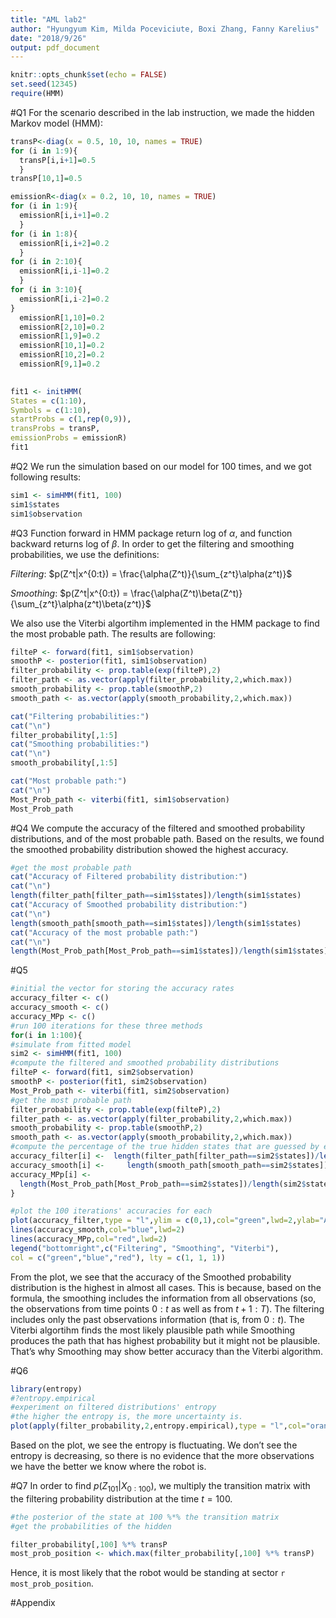 ```yaml
---
title: "AML lab2"
author: "Hyungyum Kim, Milda Poceviciute, Boxi Zhang, Fanny Karelius"
date: "2018/9/26"
output: pdf_document
---
```


```r
knitr::opts_chunk$set(echo = FALSE)
set.seed(12345)
require(HMM)
```

#Q1
For the scenario described in the lab instruction, we made the hidden Markov model (HMM):

```r
transP<-diag(x = 0.5, 10, 10, names = TRUE)
for (i in 1:9){
  transP[i,i+1]=0.5
  }
transP[10,1]=0.5

emissionR<-diag(x = 0.2, 10, 10, names = TRUE)
for (i in 1:9){
  emissionR[i,i+1]=0.2
  }
for (i in 1:8){
  emissionR[i,i+2]=0.2
  }
for (i in 2:10){
  emissionR[i,i-1]=0.2
  }
for (i in 3:10){
  emissionR[i,i-2]=0.2
}
  emissionR[1,10]=0.2
  emissionR[2,10]=0.2
  emissionR[1,9]=0.2
  emissionR[10,1]=0.2
  emissionR[10,2]=0.2
  emissionR[9,1]=0.2

  
fit1 <- initHMM(
States = c(1:10),
Symbols = c(1:10),
startProbs = c(1,rep(0,9)),
transProbs = transP,
emissionProbs = emissionR)
fit1
```
#Q2
We run the simulation based on our model for 100 times, and we got following results:

```r
sim1 <- simHMM(fit1, 100)
sim1$states
sim1$observation
```
#Q3
Function forward in HMM package return log of $\alpha$, and function backward returns log of $\beta$. In order to get the filtering and smoothing probabilities, we use the definitions:

*Filtering*: $p(Z^t|x^{0:t}) = \frac{\alpha(Z^t)}{\sum_{z^t}\alpha(z^t)}$

*Smoothing*: $p(Z^t|x^{0:t}) = \frac{\alpha(Z^t)\beta(Z^t)}{\sum_{z^t}\alpha(z^t)\beta(z^t)}$

We also use the Viterbi algortihm implemented in the HMM package to find the most probable path. The results are following:

```r
filteP <- forward(fit1, sim1$observation)
smoothP <- posterior(fit1, sim1$observation)
filter_probability <- prop.table(exp(filteP),2)
filter_path <- as.vector(apply(filter_probability,2,which.max))
smooth_probability <- prop.table(smoothP,2)
smooth_path <- as.vector(apply(smooth_probability,2,which.max))

cat("Filtering probabilities:")
cat("\n")
filter_probability[,1:5]
cat("Smoothing probabilities:")
cat("\n")
smooth_probability[,1:5]

cat("Most probable path:")
cat("\n")
Most_Prob_path <- viterbi(fit1, sim1$observation)
Most_Prob_path

```
#Q4
We compute the accuracy of the filtered and smoothed probability distributions, and of the most probable path. Based on the results, we found the smoothed probability distribution showed the highest accuracy.
```r
#get the most probable path
cat("Accuracy of Filtered probability distribution:")
cat("\n")
length(filter_path[filter_path==sim1$states])/length(sim1$states)
cat("Accuracy of Smoothed probability distribution:")
cat("\n")
length(smooth_path[smooth_path==sim1$states])/length(sim1$states)
cat("Accuracy of the most probable path:")
cat("\n")
length(Most_Prob_path[Most_Prob_path==sim1$states])/length(sim1$states)
```

#Q5
```r
#initial the vector for storing the accuracy rates
accuracy_filter <- c()
accuracy_smooth <- c()
accuracy_MPp <- c()
#run 100 iterations for these three methods
for(i in 1:100){
#simulate from fitted model
sim2 <- simHMM(fit1, 100)
#compute the filtered and smoothed probability distributions
filteP <- forward(fit1, sim2$observation)
smoothP <- posterior(fit1, sim2$observation)
Most_Prob_path <- viterbi(fit1, sim2$observation)
#get the most probable path
filter_probability <- prop.table(exp(filteP),2)
filter_path <- as.vector(apply(filter_probability,2,which.max))
smooth_probability <- prop.table(smoothP,2)
smooth_path <- as.vector(apply(smooth_probability,2,which.max))
#compute the percentage of the true hidden states that are guessed by each method.
accuracy_filter[i] <-  length(filter_path[filter_path==sim2$states])/length(sim2$states)
accuracy_smooth[i] <-     length(smooth_path[smooth_path==sim2$states])/length(sim2$states)
accuracy_MPp[i] <- 
  length(Most_Prob_path[Most_Prob_path==sim2$states])/length(sim2$states)
}

#plot the 100 iterations' accuracies for each
plot(accuracy_filter,type = "l",ylim = c(0,1),col="green",lwd=2,ylab="Accuracy")
lines(accuracy_smooth,col="blue",lwd=2)
lines(accuracy_MPp,col="red",lwd=2)
legend("bottomright",c("Filtering", "Smoothing", "Viterbi"),
col = c("green","blue","red"), lty = c(1, 1, 1))
```

From the plot, we see that the accuracy of the Smoothed probability distribution is the highest in almost all cases. This is because, based on the formula, the smoothing includes the information from all observations (so, the observations from time points $0:t$ as well as from $t+1:T$). The filtering includes only the past observations information (that is, from $0:t$). The Viterbi algortihm finds the most likely plausible path while Smoothing produces the path that has highest probability but it might not be plausible. That's why Smoothing may show better accuracy than the Viterbi algorithm.

#Q6
```r
library(entropy)
#?entropy.empirical
#experiment on filtered distributions' entropy
#the higher the entropy is, the more uncertainty is.
plot(apply(filter_probability,2,entropy.empirical),type = "l",col="orange",lwd=2,ylab="Entropy",xlab="Steps")
```

Based on the plot, we see the entropy is fluctuating. We don't see the entropy is decreasing, so there is no evidence that the more observations we have the better we know where the robot is.

#Q7
In order to find $p(Z_{101}|X_{0:100})$, we multiply the transition matrix with the filtering probability distribution at the time $t=100$.
```r
#the posterior of the state at 100 %*% the transition matrix
#get the probabilities of the hidden

filter_probability[,100] %*% transP
most_prob_position <- which.max(filter_probability[,100] %*% transP)
```

Hence, it is most likely that the robot would be standing at sector `r most_prob_position`.

#Appendix

```r

```



